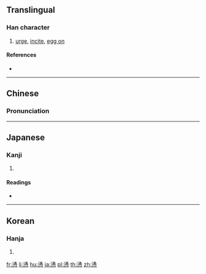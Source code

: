 {{also|恿}}
==Translingual==

===Han character===
{{Han char|rn=61|rad=心|as=10|sn=14|four=|canj=EBP,XXEBP|ids=⿱涌心}}

# [[urge]], [[incite]], [[egg on]]

====References====
* {{Han ref|kx=0397.170|dkj=11039|dj=0736.110|hdz=42334.160|uh=6142|ud=24898}}

----

==Chinese==
{{zh-forms}}

===Pronunciation===
{{zh-pron
|m=yǒng
|c=jung5
|mc=y
|oc=y
|ma=
|cat=v
}}

----

==Japanese==

===Kanji===
{{ja-kanji|grade=|rs=心10}}

# {{defn|lang=ja|sort=心10}}

====Readings====
* {{ja-readings|on=[[よう]] (yō), [[ゆ]] (yu)|kun=[[しいる]] (shiiru), [[すすめる]] (susumeru)}}

----

==Korean==

===Hanja===
{{ko-hanja|hangeul=용|eumhun=|rv=yong|mr=yong|y=yong}}

# {{defn|lang=ko|sort=心10}}

[[fr:慂]]
[[li:慂]]
[[hu:慂]]
[[ja:慂]]
[[pl:慂]]
[[th:慂]]
[[zh:慂]]